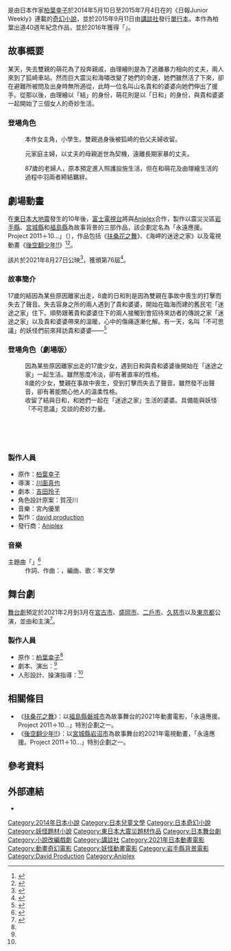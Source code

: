 {{Not|迷家}}
{{Infobox animanga/Headerofja
| 標題 = 海岬的迷途之家
| 圖像 = 
| 尺寸 = 
| 說明 = 
| 日文名稱 = 岬のマヨイガ
| english = The House Of The Lost On The Cape
| 羅馬字 = 
| 類型 = [[兒童小說|兒童小說]]、[[奇幻文學|奇幻]]
}}{{Infobox animanga/name
| original = 岬のマヨイガ
| common = 海岬的迷途之家
| formal = {{flagicon|CHN}} 岬角的迷途之家<ref name="TWJC">{{cite web
 | title       = #天闻角川#近期获得授权公布（实体书 2021.... 来自天角引进图书部 - 微博
 | url         = https://weibo.com/5048301588/KnVnKaNKT?type=comment#_rnd1625806243507
 | date        = 2021-07-09
 | archiveurl  = http://archive.today/VDanG
 | archivedate = 2021-07-09 }}</ref>
}}
{{Infobox animanga/Novel
| 標題 = 
| 作者 = [[柏葉幸子|柏葉幸子]]
| 出版社 = {{flagicon|JPN}}[[講談社|講談社]]<br/>{{flagicon|CHN}} [[天闻角川|天闻角川]]（出品）<ref name="TWJC"></ref>[[新星出版社|新星出版社]]（出版）
| 其他出版社 = 
| 連載雜誌 = {{lj|岩手日報|岩手日報}}
| 開始 = 2014年5月10日
| 結束 = 2015年7月4日
| 網路 = 
| 發售日 = 
| 冊數 = 全1卷
| 話數 = 
| 其他 = 
}}
{{Infobox animanga/Movie
| 標題 = 
| 原案 = 
| 原作 = 柏葉幸子
| 導演 = [[川面真也|川面真也]]
| 系列構成 = 
| 腳本 = [[吉田玲子|吉田玲子]]
| 人物原案 = 賀茂川
| 人物設定 = 清水洋
| 機械設定 = 
| 音樂 = 宮內優里
| 音樂製作 = 
| 動畫製作 = [[david_production|david production]]
| 製作 = 
| 上映日 = {{flagicon|JPN}} 2021年8月27日<br/>
{{flagicon|TWN}} 2022年4月22日
| 影片發行 = {{flagicon|JPN}} [[Aniplex|Aniplex]]<br/>
{{flagicon|TWN}}[[華藝娛樂|華藝娛樂]]
| 網絡 = 
| 片長 = 
| 預算 = 
| 票房 = 
| 其他 = 
| 版權 = 
}}
{{Infobox animanga/Footerofja}}

{{日本作品|海岬的迷途之家|岬のマヨイガ|Misaki no Mayoiga}}是由日本作家[[柏葉幸子|柏葉幸子]]於2014年5月10日至2015年7月4日在{{lj|岩手日報|岩手日報}}的《日報Junior Weekly》連載的[[奇幻小說|奇幻小說]]，並於2015年9月11日由[[講談社|講談社]]發行[[單行本|單行本]]。本作為柏葉出道40週年紀念作品，並於2016年獲得「{{lj|野間兒童文藝賞|野間児童文芸賞}}」。

== 故事概要 ==
某天，失去雙親的萌花為了投奔親戚，由理繪則是為了逃離暴力相向的丈夫，兩人來到了狐崎車站。然而巨大震災和海嘯改變了她們的命運，她們雖然活了下來，卻在避難所被問及出身時無所適從，此時一位名叫山名貴和的婆婆向她們伸出了援手。從那以後，由理繪以「結」的身份，萌花則是以「日和」的身份，與貴和婆婆一起開始了三個女人的奇妙生活。

=== 登場角色 ===
;{{nihongo|萌花|萌花（もか）}}
:本作女主角，小學生。雙親過身後被狐崎的伯父夫婦收留。

;{{nihongo|由理繪|ゆりえ}}
:元家庭主婦，以丈夫的母親逝世為契機，遠離長期家暴的丈夫。

;{{nihongo|山名貴和|山名キワ（やまな キワ）}}
:87歲的老婦人，原本預定進入照護設施生活，但在和萌花及由理繪生活的過程中羽兩者締結羈絆。

== 劇場動畫 ==
在[[東日本大地震|東日本大地震]]發生的10年後，[[富士電視台|富士電視台]]將與[[Aniplex|Aniplex]]合作，製作以震災災區[[岩手縣|岩手縣]]、[[宮城縣|宮城縣]]和[[福島縣|福島縣]]為故事背景的三部作品，該企劃定名為「永遠應援。Project 2011＋10…」（{{lang|ja|ずっとおうえん。プロジェクト 2011＋10…}}），作品包括《[[扶桑花之舞|扶桑花之舞]]》、《海岬的迷途之家》以及電視動畫《[[後空翻少年!!|後空翻少年!!]]》<ref>{{Cite web|url=https://www.cinematoday.jp/news/N0119665|script-title=ja:震災から10年…フジテレビが被災地を舞台にしたアニメ3作品を制作|publisher=シネマトゥデイ|date=2020-11-05|accessdate=2020-11-17|language=ja|archive-date=2020-11-19|archive-url=https://web.archive.org/web/20201119050549/https://www.cinematoday.jp/news/N0119665|dead-url=no}}</ref><ref>{{Cite web|url=https://eiga.com/news/20201105/1/|script-title=ja:岩手県が舞台の日常ファンタジー「岬のマヨイガ」21年にアニメ映画化　監督は「のんのんびより」の川面真也|publisher=映画.com|date=2020-11-05|accessdate=2020-11-17|language=ja|archive-date=2020-11-05|archive-url=https://web.archive.org/web/20201105192454/https://eiga.com/news/20201105/1/|dead-url=no}}</ref>。

該片於2021年8月27日公映<ref name=" natalie426961">{{Cite news|date=2021-05-04|url=https://natalie.mu/comic/news/426961|title=アニメ映画「岬のマヨイガ」主人公・ユイ役は芦田愛菜、不思議な共同生活収めた特報も|work=[[Natalie|Natalie]]|publisher=ナターシャ|accessdate=2021-05-04}}</ref>，獲頒第76屆{{link-ja|每日電影最佳動畫獎|毎日映画コンクールアニメーション映画賞}}<ref>{{Cite news|url=https://mainichi.jp/articles/20220119/k00/00m/200/130000c|title=日本映画大賞に「ドライブ・マイ・カー」　毎日映画コンクール|newspaper=[[毎日新聞|毎日新聞]]|date=2022-01-20|accessdate=2022-01-20}}</ref>。

=== 故事簡介 ===
17歲的結因為某些原因離家出走，8歲的日和則是因為雙親在事故中喪生的打擊而失去了聲音。失去容身之所的兩人遇到了貴和婆婆，開始在臨海而建的舊民宅「迷途之家」住下。順勢跟著貴和婆婆住下的兩人接觸到會招待來訪者的傳說之家「迷途之家」以及貴和婆婆帶來的溫暖，心中的傷痛逐漸化解。有一天，名叫「不可思議」的妖怪們前來拜訪貴和婆婆——<ref>{{Cite web|url=https://misakinomayoiga.com/#story|script-title=ja:あらすじ|website=電影「海岬的迷途之家」官方網站|accessdate=2021-05-04|language=ja|archive-date=2021-10-25|archive-url=https://web.archive.org/web/20211025142936/https://misakinomayoiga.com/#story|dead-url=no}}</ref>

=== 登場角色（劇場版） ===
;{{nihongo|結|ユイ|聲：[[蘆田愛菜|蘆田愛菜]]<ref>{{Cite web|url=https://misakinomayoiga.com/#characast|script-title=ja:キャラクター＆キャスト|website=電影「海岬的迷途之家」官方網站|accessdate=2021-05-04|language=ja|archive-date=2021-10-25|archive-url=https://web.archive.org/web/20211025142936/https://misakinomayoiga.com/#characast|dead-url=no}}</ref><ref name="cast">{{Cite web|url=https://misakinomayoiga.com/charactercast/|script-title=ja:Character&Cast|website=電影「海岬的迷途之家」官方網站|accessdate=2021-08-28|language=ja|archive-date=2021-11-03|archive-url=https://web.archive.org/web/20211103020317/https://misakinomayoiga.com/charactercast/|dead-url=no}}</ref>}}
:因為某些原因離家出走的17歲少女，遇到日和與貴和婆婆後開始在「迷途之家」一起生活。雖然態度冷淡，卻有著直率的性格。
;{{nihongo|日和|ひより|聲：[[粟野咲莉|粟野咲莉]]<ref name="news57931">{{Cite web|url=https://misakinomayoiga.com/news/?article_id=57931|script-title=ja:キワさん役に大竹しのぶ、ひより役に粟野咲莉が決定！|website=電影「海岬的迷途之家」官方網站|date=2021-07-07|accessdate=2021-07-07|language=ja|archive-date=2021-07-07|archive-url=https://web.archive.org/web/20210707010136/https://misakinomayoiga.com/news/?article_id=57931|dead-url=no}}</ref>{{R|cast}}}}
:8歲的少女，雙親在事故中喪生，受到打擊而失去了聲音。雖然發不出聲音，卻有著能關心他人的溫柔性格。
;{{nihongo|貴和婆婆|キワさん|聲：[[大竹忍|大竹忍]]{{R|news57931}}{{R|cast}}}}
:收留了結與日和，和她們一起在「迷途之家」生活的婆婆。具備能與妖怪「不可思議」交談的奇妙力量。
;{{nihongo|豐澤川河童|豊沢川の河童|聲：[[三明治人|伊達幹生]]{{R|cast}}}}
;{{nihongo|北上川河童|北上川の河童|聲：[[三明治人|富澤岳史]]{{R|cast}}}}
;{{nihongo|馬淵川河童|馬淵川の河童|聲：[[宇野祥平|宇野祥平]]{{R|cast}}}}
;{{nihongo|小鎚川河童|小鎚川の河童|聲：[[達增拓也|達增拓也]]<ref>{{Cite web|url=https://misakinomayoiga.com/news/?article_id=57281|script-title=ja:小鎚川の河童役は岩手県の県知事・達増拓也に決定！岩手県内の各自治体との取り組み決定！|website=電影「海岬的迷途之家」官方網站|accessdate=2021-05-04|language=ja|archive-date=2021-05-12|archive-url=https://web.archive.org/web/20210512060623/https://misakinomayoiga.com/news/?article_id=57281|dead-url=no}}</ref>{{R|cast}}}}
;{{nihongo|座敷童|座敷童|聲：[[天城莎莉|天城莎莉]]{{R|cast}}}}

=== 製作人員 ===
* 原作：[[柏葉幸子|柏葉幸子]]
* 導演：[[川面真也|川面真也]]
* 劇本：[[吉田玲子|吉田玲子]]
* 角色設計原案：賀茂川
* 音樂：宮內優里
* 製作：[[david_production|david production]]
* 發行商：[[Aniplex|Aniplex]]

=== 音樂 ===
; 主題曲「{{lang|ja|マヨイガ}}」<ref>{{Cite web|url=https://misakinomayoiga.com/news/?article_id=57932|script-title=ja:主題歌は羊文学「マヨイガ」に決定！|website=電影「海岬的迷途之家」官方網站|date=2021-07-07|accessdate=2021-07-07|language=ja|archive-date=2021-11-26|archive-url=https://web.archive.org/web/20211126072701/https://misakinomayoiga.com/news/?article_id=57932|dead-url=no}}</ref>
: 作詞、作曲：{{lang|ja|塩塚モエカ}}，編曲、歌：羊文學

== 舞台劇 ==
[[舞台劇|舞台劇]]預定於2021年2月到3月在[[宮古市|宮古市]]、[[盛岡市|盛岡市]]、[[二戶市|二戶市]]、[[久慈市|久慈市]]以及[[東京都|東京都]]公演，並由{{lj|竹下景子|竹下景子}}和{{lj|栗田桃子|栗田桃子}}主演<ref name="butai">{{Cite web|url=https://iwate-arts.jp/wp1/?p=4310|script-title=ja:舞台「岬のマヨイガ」出演者募集！！|publisher=いわてアートサポートセンター|accessdate=2020-11-17|language=ja|archive-date=2020-12-08|archive-url=https://web.archive.org/web/20201208093553/https://iwate-arts.jp/wp1/?p=4310|dead-url=no}}</ref>。

=== 製作人員 ===
* 原作：[[柏葉幸子|柏葉幸子]]<ref name="butai" />
* 劇本、演出：{{lang|ja|詩森ろば}}<ref name="butai" />
* 人形設計、操演指導：{{lang|ja|沢則行}}<ref name="butai" />

== 相關條目 ==
* 《[[扶桑花之舞|扶桑花之舞]]》：以[[福島縣|福島縣]][[磐城市|磐城市]]為故事舞台的2021年動畫電影，「永遠應援。Project 2011＋10…」特別企劃之一。
* 《[[後空翻少年!!|後空翻少年!!]]》：以[[宮城縣|宮城縣]][[岩沼市|岩沼市]]為故事舞台的2021年電視動畫，「永遠應援。Project 2011＋10…」特別企劃之一。

== 參考資料 ==
{{Reflist|30em}}

== 外部連結 ==
* {{Official|https://misakinomayoiga.com/}}{{ja icon}}

{{David Production}}
{{川面真也執導作品}}
{{每日电影奖动画电影奖}}

{{DEFAULTSORT:Misaki}}
[[Category:2014年日本小說|Category:2014年日本小說]]
[[Category:日本兒童文學|Category:日本兒童文學]]
[[Category:日本奇幻小說|Category:日本奇幻小說]]
[[Category:妖怪題材小說|Category:妖怪題材小說]]
[[Category:東日本大震災題材作品|Category:東日本大震災題材作品]]
[[Category:日本舞台劇|Category:日本舞台劇]]
[[Category:小說改編戲劇|Category:小說改編戲劇]]
[[Category:講談社|Category:講談社]]
[[Category:2021年日本動畫電影|Category:2021年日本動畫電影]]
[[Category:動畫奇幻電影|Category:動畫奇幻電影]]
[[Category:妖怪動畫電影|Category:妖怪動畫電影]]
[[Category:岩手縣背景電影|Category:岩手縣背景電影]]
[[Category:David_Production|Category:David Production]]
[[Category:Aniplex|Category:Aniplex]]